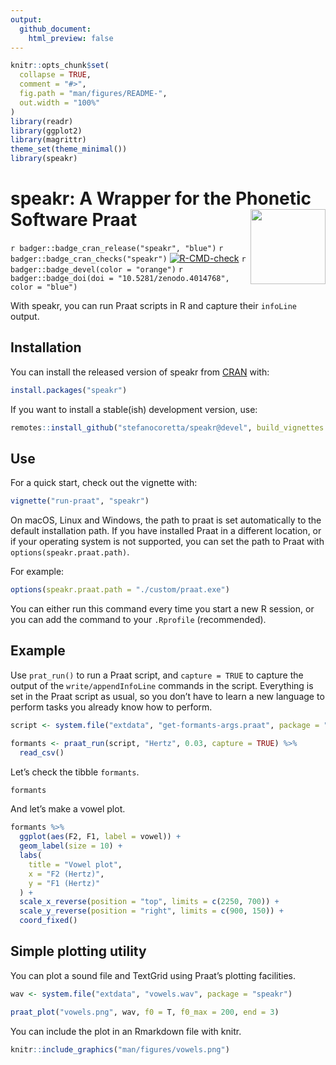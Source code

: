 ```yaml
---
output:
  github_document:
    html_preview: false
---
```


<!-- README.md is generated from README.Rmd. Please edit that file -->

```r
knitr::opts_chunk$set(
  collapse = TRUE,
  comment = "#>",
  fig.path = "man/figures/README-",
  out.width = "100%"
)
library(readr)
library(ggplot2)
library(magrittr)
theme_set(theme_minimal())
library(speakr)
```

# speakr: A Wrapper for the Phonetic Software Praat <img src='man/figures/logo.png' align="right" height="120" />

<!-- badges: start -->
`r badger::badge_cran_release("speakr", "blue")`
`r badger::badge_cran_checks("speakr")`
[![R-CMD-check](https://github.com/stefanocoretta/speakr/workflows/R-CMD-check/badge.svg)](https://github.com/stefanocoretta/speakr/actions)
`r badger::badge_devel(color = "orange")`
`r badger::badge_doi(doi = "10.5281/zenodo.4014768", color = "blue")`
<!-- badges: end -->

With speakr, you can run Praat scripts in R and capture their `infoLine` output.

## Installation

You can install the released version of speakr from [CRAN](https://CRAN.R-project.org) with:

``` r
install.packages("speakr")
```

If you want to install a stable(ish) development version, use:

``` r
remotes::install_github("stefanocoretta/speakr@devel", build_vignettes = TRUE)
```

## Use

For a quick start, check out the vignette with:

``` r
vignette("run-praat", "speakr")
```

On macOS, Linux and Windows, the path to praat is set automatically to the default installation path.
If you have installed Praat in a different location, or if your operating system is not supported, you can set the path to Praat with `options(speakr.praat.path)`.

For example:

``` r
options(speakr.praat.path = "./custom/praat.exe")
```

You can either run this command every time you start a new R session, or you can add the command to your `.Rprofile` (recommended).

## Example

Use `prat_run()` to run a Praat script, and `capture = TRUE` to capture the output of the `write/appendInfoLine` commands in the script.
Everything is set in the Praat script as usual, so you don't have to learn a new language to perform tasks you already know how to perform.

```r
script <- system.file("extdata", "get-formants-args.praat", package = "speakr")

formants <- praat_run(script, "Hertz", 0.03, capture = TRUE) %>%
  read_csv()
```

Let's check the tibble `formants`.

```r
formants
```

And let's make a vowel plot.

```r
formants %>%
  ggplot(aes(F2, F1, label = vowel)) +
  geom_label(size = 10) +
  labs(
    title = "Vowel plot",
    x = "F2 (Hertz)",
    y = "F1 (Hertz)"
  ) +
  scale_x_reverse(position = "top", limits = c(2250, 700)) +
  scale_y_reverse(position = "right", limits = c(900, 150)) +
  coord_fixed()
```

## Simple plotting utility

You can plot a sound file and TextGrid using Praat's plotting facilities.

```r
wav <- system.file("extdata", "vowels.wav", package = "speakr")

praat_plot("vowels.png", wav, f0 = T, f0_max = 200, end = 3)
```

You can include the plot in an Rmarkdown file with knitr.

```r
knitr::include_graphics("man/figures/vowels.png")
```

